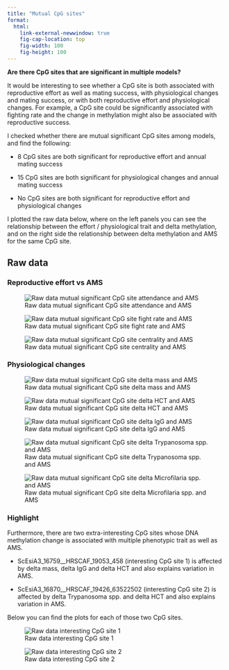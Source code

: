 ```yaml
---
title: "Mutual CpG sites"
format: 
  html:
    link-external-newwindow: true
    fig-cap-location: top
    fig-width: 100
    fig-height: 100
---
```


**Are there CpG sites that are significant in multiple models?**

It would be interesting to see whether a CpG site is both associated with reproductive effort as well as mating success, with physiological changes and mating success, or with both reproductive effort and physiological changes. For example, a CpG site could be significantly associated with fighting rate and the change in methylation might also be associated with reproductive success.

I checked whether there are mutual significant CpG sites among models, and find the following:

-   8 CpG sites are both significant for reproductive effort and annual mating success

-   15 CpG sites are both significant for physiological changes and annual mating success

-   No CpG sites are both significant for reproductive effort and physiological changes

I plotted the raw data below, where on the left panels you can see the relationship between the effort / physiological trait and delta methylation, and on the right side the relationship between delta methylation and AMS for the same CpG site.

## Raw data

### Reproductive effort vs AMS

![Raw data mutual significant CpG site attendance and AMS](../plots/model_out/rawdata_plot_overlap_attend_AMS.png)

![Raw data mutual significant CpG site fight rate and AMS](../plots/model_out/rawdata_plot_overlap_fight_AMS.png)

![Raw data mutual significant CpG site centrality and AMS](../plots/model_out/rawdata_plot_overlap_dist_AMS.png)

### Physiological changes

![Raw data mutual significant CpG site delta mass and AMS](../plots/model_out/rawdata_plot_overlap_mass_AMS.png)

![Raw data mutual significant CpG site delta HCT and AMS](../plots/model_out/rawdata_plot_overlap_hct_AMS.png)

![Raw data mutual significant CpG site delta IgG and AMS](../plots/model_out/rawdata_plot_overlap_igg_AMS.png)

![Raw data mutual significant CpG site delta Trypanosoma spp. and AMS](../plots/model_out/rawdata_plot_overlap_trypa_AMS.png)

![Raw data mutual significant CpG site delta Microfilaria spp. and AMS](../plots/model_out/rawdata_plot_overlap_microf_AMS.png)

### Highlight

Furthermore, there are two extra-interesting CpG sites whose DNA methylation change is associated with multiple phenotypic trait as well as AMS.

-   ScEsiA3_16759\_\_HRSCAF_19053_458 (interesting CpG site 1) is affected by delta mass, delta IgG and delta HCT and also explains variation in AMS.

-   ScEsiA3_16870\_\_HRSCAF_19426_63522502 (interesting CpG site 2) is affected by delta Trypanosoma spp. and delta HCT and also explains variation in AMS.

Below you can find the plots for each of those two CpG sites.

![Raw data interesting CpG site 1](../plots/model_out/rawdata_plot_overlap_highlight_CpG_1.png)

![Raw data interesting CpG site 2](../plots/model_out/rawdata_plot_overlap_highlight_CpG_2.png)
